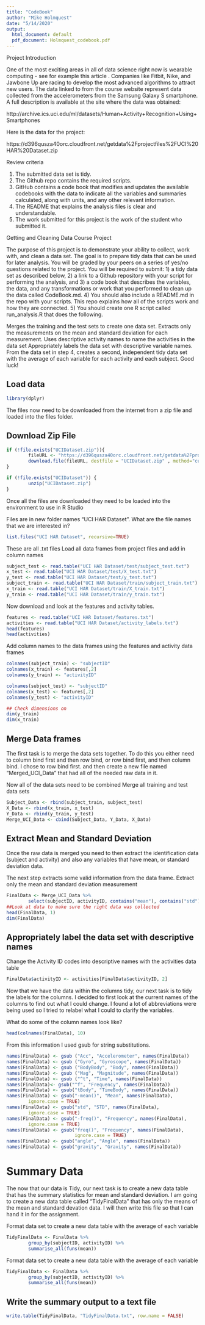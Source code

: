 ```yaml
---
title: "CodeBook"
author: "Mike Holmquest"
date: "5/14/2020"
output:
  html_document: default
  pdf_document: Holmquest_codebook.pdf
---
```

<div id="instructions">
Project Introduction
</div>

One of the most exciting areas in all of data science right now is wearable computing - see for example this article . Companies like Fitbit, Nike, and Jawbone Up are racing to develop the most advanced algorithms to attract new users. The data linked to from the course website represent data collected from the accelerometers from the Samsung Galaxy S smartphone. A full description is available at the site where the data was obtained:

http://archive.ics.uci.edu/ml/datasets/Human+Activity+Recognition+Using+Smartphones

Here is the data for the project:

https://d396qusza40orc.cloudfront.net/getdata%2Fprojectfiles%2FUCI%20HAR%20Dataset.zip


<div id="instructions">
Review criteria
</div>

1. The submitted data set is tidy.
2. The Github repo contains the required scripts.
3. GitHub contains a code book that modifies and updates the available codebooks with the data to indicate all the variables and summaries calculated, along with units, and any other relevant information.
4. The README that explains the analysis files is clear and understandable.
5. The work submitted for this project is the work of the student who submitted it.

<div id="instructions">
Getting and Cleaning Data Course Project
</div>

The purpose of this project is to demonstrate your ability to collect, work with, and clean a data set. The goal is to prepare tidy data that can be used for later analysis. You will be graded by your peers on a series of yes/no questions related to the project. You will be required to submit: 
1) a tidy data set as described below, 
2) a link to a Github repository with your script for performing the analysis, and 
3) a code book that describes the variables, the data, and any transformations or work that you performed to clean up the data called CodeBook.md. 
4) You should also include a README.md in the repo with your scripts. This repo explains how all of the scripts work and how they are connected.
5) You should create one R script called run_analysis.R that does the following.

Merges the training and the test sets to create one data set.
Extracts only the measurements on the mean and standard deviation for each measurement.
Uses descriptive activity names to name the activities in the data set
Appropriately labels the data set with descriptive variable names.
From the data set in step 4, creates a second, independent tidy data set with the average of each variable for each activity and each subject.
Good luck!

## Load data

```r

library(dplyr)
```

The files now need to be downloaded from the internet from a zip file and loaded into the files folder.

## Download Zip File

```r

if (!file.exists("UCIDataset.zip")){
        fileURL <- "https://d396qusza40orc.cloudfront.net/getdata%2Fprojectfiles%2FUCI%20HAR%20Dataset.zip"
        download.file(fileURL, destfile = "UCIDataset.zip" , method="curl")
}

if (!file.exists("UCIDataset")) {
        unzip("UCIDataset.zip")
}

```

Once all the files are downloaded they need to be loaded into the environment to use in R Studio

Files are in new folder names "UCI HAR Dataset".
What are the file names that we are interested in?

```r
list.files("UCI HAR Dataset", recursive=TRUE)
```

These are all .txt files
Load all data frames from project files and add in column names

```r

subject_test <- read.table("UCI HAR Dataset/test/subject_test.txt")
x_test <- read.table("UCI HAR Dataset/test/X_test.txt")
y_test <- read.table("UCI HAR Dataset/test/y_test.txt")
subject_train <- read.table("UCI HAR Dataset/train/subject_train.txt")
x_train <- read.table("UCI HAR Dataset/train/X_train.txt")
y_train <- read.table("UCI HAR Dataset/train/y_train.txt")

```

Now download and look at the features and activity tables.

```r
features <- read.table("UCI HAR Dataset/features.txt")
activities <- read.table("UCI HAR Dataset/activity_labels.txt")
head(features)
head(activities)
```

Add column names to the data frames using the features and activity data frames
```r
colnames(subject_train) <- "subjectID"
colnames(x_train) <- features[,2]
colnames(y_train) <- "activityID"

colnames(subject_test) <- "subjectID"
colnames(x_test) <- features[,2]
colnames(y_test) <- "activityID"

## Check dimensions on
dim(y_train)
dim(x_train)
```

## Merge Data frames

The first task is to merge the data sets together. To do this you either need to column bind first and then row bind, or row bind first, and then column bind. I chose to row bind first. and then create a new file named "Merged_UCI_Data" that had all of the needed raw data in it.

Now all of the data sets need to be combined
Merge all training and test data sets

```r
Subject_Data <- rbind(subject_train, subject_test)
X_Data <- rbind(x_train, x_test)
Y_Data <- rbind(y_train, y_test)
Merge_UCI_Data <- cbind(Subject_Data, Y_Data, X_Data)

```

## Extract Mean and Standard Deviation

Once the raw data is merged you need to then extract the identification data (subject and activity) and also any variables that have mean, or standard deviation data. 

The next step extracts some valid information from the data frame. Extract only the mean and standard deviation measurement

```r
FinalData <- Merge_UCI_Data %>%
        select(subjectID, activityID, contains("mean"), contains("std"))
##Look at data to make sure the right data was collected
head(FinalData, 1)
dim(FinalData)
```

## Appropriately label the data set with descriptive names

Change the Activity ID codes into descriptive names with the activities data table
```r
FinalData$activityID <- activities[FinalData$activityID, 2]
```

Now that we have the data within the columns tidy, our next task is to tidy the labels for the columns. I decided to first look at the current names of the columns to find out what I could change. I found a lot of abbreviations were being used so I tried to relabel what I could to clarify the variables. 

What do some of the column names look like?
```r
head(colnames(FinalData), 10)
```

From this information I used gsub for string substitutions.

```r
names(FinalData) <- gsub ("Acc", "Accelerometer", names(FinalData))
names(FinalData) <- gsub ("Gyro", "Gyroscope", names(FinalData))
names(FinalData) <- gsub ("BodyBody", "Body", names(FinalData))
names(FinalData) <- gsub ("Mag", "Magnitude", names(FinalData))
names(FinalData) <- gsub ("^t", "Time", names(FinalData))
names(FinalData)<- gsub("^f", "Frequency", names(FinalData))
names(FinalData) <- gsub("tBody", "TimeBody", names(FinalData))
names(FinalData) <- gsub("-mean()", "Mean", names(FinalData),
        ignore.case = TRUE)
names(FinalData) <- gsub("std", "STD", names(FinalData),
        ignore.case = TRUE)
names(FinalData) <- gsub("-freq()", "Frequency", names(FinalData),
        ignore.case = TRUE)
names(FinalData) <- gsub("freq()", "Frequency", names(FinalData),
                         ignore.case = TRUE)
names(FinalData) <- gsub("angle", "Angle", names(FinalData))
names(FinalData) <- gsub("gravity", "Gravity", names(FinalData))
```

# Summary Data

The now that our data is Tidy, our next task is to create a new data table that has the summary statistics for mean and standard deviation. I am going to create a new data table called "TidyFinalData" that has only the means of the mean and standard devation data. I will then write this file so that I can hand it in for the assignment. 

Format data set to create a new data table with the average of each variable

```r
TidyFinalData <- FinalData %>%
        group_by(subjectID, activityID) %>%
        summarise_all(funs(mean))
```

Format data set to create a new data table with the average of each variable

```r
TidyFinalData <- FinalData %>%
        group_by(subjectID, activityID) %>%
        summarise_all(funs(mean))
```

## Write the summary output to a text file

```r
write.table(TidyFinalData, "TidyFinalData.txt", row.name = FALSE)
```

        

